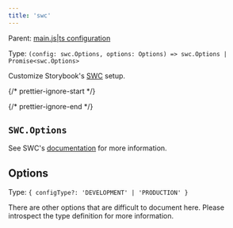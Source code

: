 ```yaml
---
title: 'swc'
---
```


Parent: [main.js|ts configuration](./main-config.mdx)

Type: `(config: swc.Options, options: Options) => swc.Options | Promise<swc.Options>`

Customize Storybook's [SWC](https://swc.rs/) setup.

{/* prettier-ignore-start */}

<CodeSnippets path="main-config-swc.md" />

{/* prettier-ignore-end */}

## `SWC.Options`

See SWC's [documentation](https://swc.rs/) for more information.

## Options

Type: `{ configType?: 'DEVELOPMENT' | 'PRODUCTION' }`

There are other options that are difficult to document here. Please introspect the type definition for more information.
